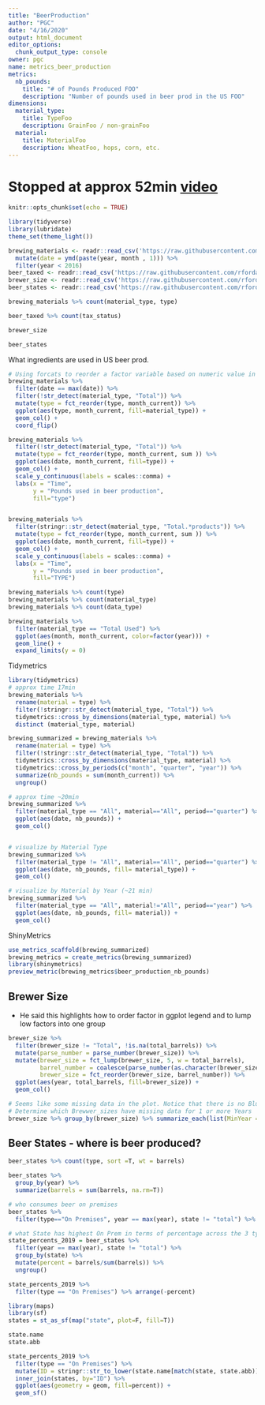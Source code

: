 ```yaml
---
title: "BeerProduction"
author: "PGC"
date: "4/16/2020"
output: html_document
editor_options: 
  chunk_output_type: console
owner: pgc
name: metrics_beer_production
metrics:
  nb_pounds:
    title: "# of Pounds Produced FOO"
    description: "Number of pounds used in beer prod in the US FOO"
dimensions:
  material_type:
    title: TypeFoo
    description: GrainFoo / non-grainFoo
  material:
    title: MaterialFoo
    description: WheatFoo, hops, corn, etc.
---
```


# Stopped at approx 52min [video](https://www.youtube.com/watch?v=1R4X09w7tQ8)

```r
knitr::opts_chunk$set(echo = TRUE)
```


```r
library(tidyverse)
library(lubridate)
theme_set(theme_light())

brewing_materials <- readr::read_csv('https://raw.githubusercontent.com/rfordatascience/tidytuesday/master/data/2020/2020-03-31/brewing_materials.csv') %>% 
  mutate(date = ymd(paste(year, month , 1))) %>%
  filter(year < 2016)
beer_taxed <- readr::read_csv('https://raw.githubusercontent.com/rfordatascience/tidytuesday/master/data/2020/2020-03-31/beer_taxed.csv')
brewer_size <- readr::read_csv('https://raw.githubusercontent.com/rfordatascience/tidytuesday/master/data/2020/2020-03-31/brewer_size.csv')
beer_states <- readr::read_csv('https://raw.githubusercontent.com/rfordatascience/tidytuesday/master/data/2020/2020-03-31/beer_states.csv')
```


```r
brewing_materials %>% count(material_type, type)

beer_taxed %>% count(tax_status)

brewer_size

beer_states
```


What ingredients are used in US beer prod.
```r
# Using forcats to reorder a factor variable based on numeric value in another column
brewing_materials %>%
  filter(date == max(date)) %>%
  filter(!str_detect(material_type, "Total")) %>%
  mutate(type = fct_reorder(type, month_current)) %>%
  ggplot(aes(type, month_current, fill=material_type)) +
  geom_col() + 
  coord_flip()

brewing_materials %>%
  filter(!str_detect(material_type, "Total")) %>%
  mutate(type = fct_reorder(type, month_current, sum )) %>%
  ggplot(aes(date, month_current, fill=type)) +
  geom_col() +
  scale_y_continuous(labels = scales::comma) +
  labs(x = "Time",
       y = "Pounds used in beer production",
       fill="type")


brewing_materials %>%
  filter(stringr::str_detect(material_type, "Total.*products")) %>%
  mutate(type = fct_reorder(type, month_current, sum )) %>%
  ggplot(aes(date, month_current, fill=type)) +
  geom_col() +
  scale_y_continuous(labels = scales::comma) +
  labs(x = "Time",
       y = "Pounds used in beer production",
       fill="TYPE")
```


```r
brewing_materials %>% count(type)
brewing_materials %>% count(material_type)
brewing_materials %>% count(data_type)
```


```r
brewing_materials %>%
  filter(material_type == "Total Used") %>%
  ggplot(aes(month, month_current, color=factor(year))) +
  geom_line() +
  expand_limits(y = 0)
```



Tidymetrics

```r
library(tidymetrics)
# approx time 17min
brewing_materials %>%
  rename(material = type) %>%
  filter(!stringr::str_detect(material_type, "Total")) %>%
  tidymetrics::cross_by_dimensions(material_type, material) %>%
  distinct (material_type, material)

brewing_summarized = brewing_materials %>%
  rename(material = type) %>%
  filter(!stringr::str_detect(material_type, "Total")) %>%
  tidymetrics::cross_by_dimensions(material_type, material) %>%
  tidymetrics::cross_by_periods(c("month", "quarter", "year")) %>%
  summarize(nb_pounds = sum(month_current)) %>% 
  ungroup()

# approx time ~20min
brewing_summarized %>%
  filter(material_type == "All", material=="All", period=="quarter") %>%
  ggplot(aes(date, nb_pounds)) +
  geom_col()


# visualize by Material Type
brewing_summarized %>%
  filter(material_type != "All", material=="All", period=="quarter") %>%
  ggplot(aes(date, nb_pounds, fill= material_type)) +
  geom_col()

# visualize by Material by Year (~21 min)
brewing_summarized %>%
  filter(material_type == "All", material!="All", period=="year") %>%
  ggplot(aes(date, nb_pounds, fill= material)) +
  geom_col()
```

ShinyMetrics
```r
use_metrics_scaffold(brewing_summarized)
brewing_metrics = create_metrics(brewing_summarized)
library(shinymetrics)
preview_metric(brewing_metrics$beer_production_nb_pounds)
```


## Brewer Size
- He said this highlights how to order factor in ggplot legend and to lump low factors into one group 
```r
brewer_size %>%
  filter(brewer_size != "Total", !is.na(total_barrels)) %>%
  mutate(parse_number = parse_number(brewer_size)) %>%
  mutate(brewer_size = fct_lump(brewer_size, 5, w = total_barrels),
         barrel_number = coalesce(parse_number(as.character(brewer_size)), 1),
         brewer_size = fct_reorder(brewer_size, barrel_number)) %>%
  ggplot(aes(year, total_barrels, fill=brewer_size)) + 
  geom_col()

# Seems like some missing data in the plot. Notice that there is no Blue in 2009 and 2010
# Determine which Brewwer_sizes have missing data for 1 or more Years
brewer_size %>% group_by(brewer_size) %>% summarize_each(list(MinYear = min, MaxYear = max, NumYears = n_distinct), year) %>% mutate(MaxNumYear = max(NumYears), NumMissingYears = MaxNumYear - NumYears) %>% filter(NumYears < MaxNumYear)
```


## Beer States - where is beer produced?
```r
beer_states %>% count(type, sort =T, wt = barrels)

beer_states %>%
  group_by(year) %>%
  summarize(barrels = sum(barrels, na.rm=T))

# who consumes beer on premises
beer_states %>%
  filter(type=="On Premises", year == max(year), state != "total") %>% arrange(-barrels)

# what State has highest On Prem in terms of percentage across the 3 types 
state_percents_2019 = beer_states %>%
  filter(year == max(year), state != "total") %>%
  group_by(state) %>%
  mutate(percent = barrels/sum(barrels)) %>%
  ungroup()

state_percents_2019 %>% 
  filter(type == "On Premises") %>% arrange(-percent)
```



```r
library(maps)
library(sf)
states = st_as_sf(map("state", plot=F, fill=T))

state.name
state.abb

state_percents_2019 %>%
  filter(type == "On Premises") %>%
  mutate(ID = stringr::str_to_lower(state.name[match(state, state.abb)])) %>%
  inner_join(states, by="ID") %>%
  ggplot(aes(geometry = geom, fill=percent)) +
  geom_sf()


```


